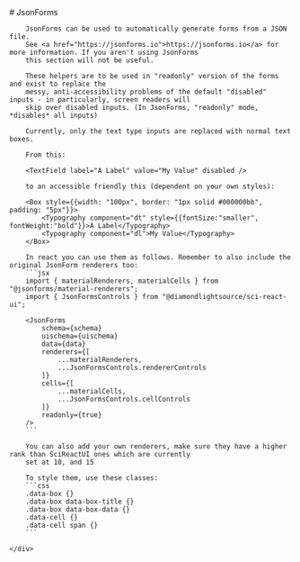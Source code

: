 
<Meta title="Helpers/JsonForms" />

<div className="sb-container">
	<div className='sb-section-title'>
		# JsonForms

        JsonForms can be used to automatically generate forms from a JSON file.
        See <a href="https://jsonforms.io">https://jsonforms.io</a> for more information. If you aren't using JsonForms
        this section will not be useful.

        These helpers are to be used in "readonly" version of the forms and exist to replace the
        messy, anti-accessibility problems of the default "disabled" inputs - in particularly, screen readers will
        skip over disabled inputs. (In JsonForms, "readonly" mode, *disables* all inputs)

        Currently, only the text type inputs are replaced with normal text boxes.

        From this:

        <TextField label="A Label" value="My Value" disabled />

        to an accessible friendly this (dependent on your own styles):

        <Box style={{width: "100px", border: "1px solid #000000bb", padding: "5px"}}>
            <Typography component="dt" style={{fontSize:"smaller", fontWeight:"bold"}}>A Label</Typography>
            <Typography component="dl">My Value</Typography>
        </Box>

        In react you can use them as follows. Remember to also include the original JsonForm renderers too:
        ```jsx
        import { materialRenderers, materialCells } from "@jsonforms/material-renderers";
        import { JsonFormsControls } from "@diamondlightsource/sci-react-ui";

        <JsonForms
            schema={schema}
            uischema={uischema}
            data={data}
            renderers={[
                ...materialRenderers,
                ...JsonFormsControls.rendererControls
            ]}
            cells={[
                ...materialCells,
                ...JsonFormsControls.cellControls
            ]}
            readonly={true}
        />
        ```

        You can also add your own renderers, make sure they have a higher rank than SciReactUI ones which are currently
        set at 10, and 15

        To style them, use these classes:
        ```css
        .data-box {}
        .data-box data-box-title {}
        .data-box data-box-data {}
        .data-cell {}
        .data-cell span {}
        ```

    </div>

</div>

